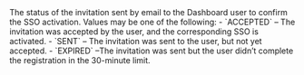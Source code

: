   
<ParamField body="InvitationStatus" type="string">     
The status of the invitation sent by email to the Dashboard user to confirm the SSO activation. Values may be one of the following:  
- `ACCEPTED` – The invitation was accepted by the user, and the corresponding SSO is activated.  
- `SENT` – The invitation was sent to the user, but not yet accepted.  
- `EXPIRED` –The invitation was sent but the user didn’t complete the registration in the 30-minute limit.  
</ParamField>